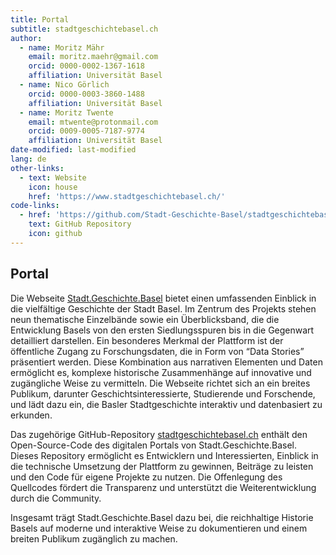 ```yaml
---
title: Portal
subtitle: stadtgeschichtebasel.ch
author:
  - name: Moritz Mähr
    email: moritz.maehr@gmail.com
    orcid: 0000-0002-1367-1618
    affiliation: Universität Basel
  - name: Nico Görlich
    orcid: 0000-0003-3860-1488
    affiliation: Universität Basel
  - name: Moritz Twente
    email: mtwente@protonmail.com
    orcid: 0009-0005-7187-9774
    affiliation: Universität Basel
date-modified: last-modified
lang: de
other-links:
  - text: Website
    icon: house
    href: 'https://www.stadtgeschichtebasel.ch/'
code-links:
  - href: 'https://github.com/Stadt-Geschichte-Basel/stadtgeschichtebasel.ch/'
    text: GitHub Repository
    icon: github
---
```


## Portal

Die Webseite [Stadt.Geschichte.Basel](https://stadtgeschichtebasel.ch/) bietet einen umfassenden Einblick in die vielfältige Geschichte der Stadt Basel. Im Zentrum des Projekts stehen neun thematische Einzelbände sowie ein Überblicksband, die die Entwicklung Basels von den ersten Siedlungsspuren bis in die Gegenwart detailliert darstellen. Ein besonderes Merkmal der Plattform ist der öffentliche Zugang zu Forschungsdaten, die in Form von "Data Stories" präsentiert werden. Diese Kombination aus narrativen Elementen und Daten ermöglicht es, komplexe historische Zusammenhänge auf innovative und zugängliche Weise zu vermitteln. Die Webseite richtet sich an ein breites Publikum, darunter Geschichtsinteressierte, Studierende und Forschende, und lädt dazu ein, die Basler Stadtgeschichte interaktiv und datenbasiert zu erkunden. 

Das zugehörige GitHub-Repository [stadtgeschichtebasel.ch](https://github.com/Stadt-Geschichte-Basel/stadtgeschichtebasel.ch/) enthält den Open-Source-Code des digitalen Portals von Stadt.Geschichte.Basel. Dieses Repository ermöglicht es Entwicklern und Interessierten, Einblick in die technische Umsetzung der Plattform zu gewinnen, Beiträge zu leisten und den Code für eigene Projekte zu nutzen. Die Offenlegung des Quellcodes fördert die Transparenz und unterstützt die Weiterentwicklung durch die Community. 

Insgesamt trägt Stadt.Geschichte.Basel dazu bei, die reichhaltige Historie Basels auf moderne und interaktive Weise zu dokumentieren und einem breiten Publikum zugänglich zu machen. 